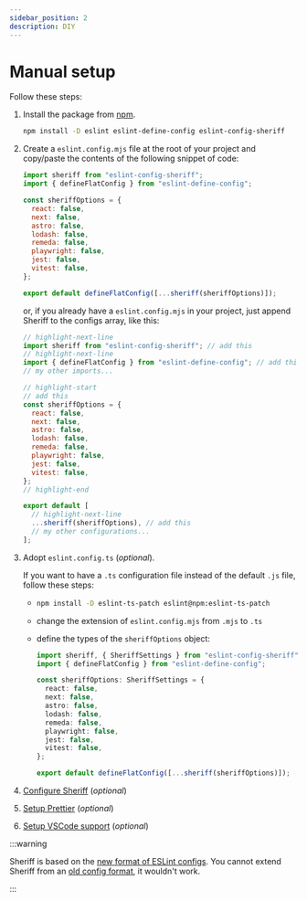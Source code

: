```yaml
---
sidebar_position: 2
description: DIY
---
```



# Manual setup

Follow these steps:

1. Install the package from [npm](https://www.npmjs.com/package/eslint-config-sheriff).

   ```bash npm2yarn
   npm install -D eslint eslint-define-config eslint-config-sheriff
   ```

1. Create a `eslint.config.mjs` file at the root of your project and copy/paste the contents of the following snippet of code:

    ```js title="eslint.config.mjs"
    import sheriff from "eslint-config-sheriff";
    import { defineFlatConfig } from "eslint-define-config";

    const sheriffOptions = {
      react: false,
      next: false,
      astro: false,
      lodash: false,
      remeda: false,
      playwright: false,
      jest: false,
      vitest: false,
    };

    export default defineFlatConfig([...sheriff(sheriffOptions)]);
    ```

    or, if you already have a `eslint.config.mjs` in your project, just append Sheriff to the configs array, like this:

    ```js title="eslint.config.mjs"
    // highlight-next-line
    import sheriff from "eslint-config-sheriff"; // add this
    // highlight-next-line
    import { defineFlatConfig } from "eslint-define-config"; // add this
    // my other imports...

    // highlight-start
    // add this
    const sheriffOptions = {
      react: false,
      next: false,
      astro: false,
      lodash: false,
      remeda: false,
      playwright: false,
      jest: false,
      vitest: false,
    };
    // highlight-end

    export default [
      // highlight-next-line
      ...sheriff(sheriffOptions), // add this
      // my other configurations...
    ];
    ```

1.  Adopt `eslint.config.ts` (_optional_).

    If you want to have a `.ts` configuration file instead of the default `.js` file, follow these steps:

      -
        ```bash npm2yarn
        npm install -D eslint-ts-patch eslint@npm:eslint-ts-patch
        ```
      - change the extension of `eslint.config.mjs` from `.mjs` to `.ts`
      - define the types of the `sheriffOptions` object:

        ```ts title="eslint.config.ts"
        import sheriff, { SheriffSettings } from "eslint-config-sheriff";
        import { defineFlatConfig } from "eslint-define-config";

        const sheriffOptions: SheriffSettings = {
          react: false,
          next: false,
          astro: false,
          lodash: false,
          remeda: false,
          playwright: false,
          jest: false,
          vitest: false,
        };

        export default defineFlatConfig([...sheriff(sheriffOptions)]);
        ```

1.  [Configure Sheriff](../configuration.mdx) (_optional_)
1.  [Setup Prettier](../prettier-support.md#setup) (_optional_)
1.  [Setup VSCode support](../vscode-support.md) (_optional_)

:::warning

Sheriff is based on the [new format of ESLint configs](https://eslint.org/docs/latest/user-guide/configuring/configuration-files-new). You cannot extend Sheriff from an [old config format](https://eslint.org/docs/latest/user-guide/configuring/configuration-files), it wouldn't work.

:::
